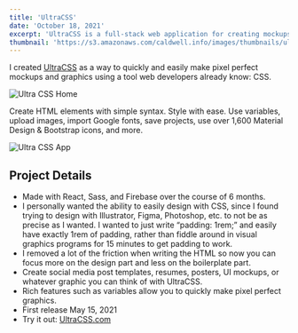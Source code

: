 ```yaml
---
title: 'UltraCSS'
date: 'October 18, 2021'
excerpt: 'UltraCSS is a full-stack web application for creating mockups and graphics with CSS.'
thumbnail: 'https://s3.amazonaws.com/caldwell.info/images/thumbnails/ultracss-thumbnail.jpg'
---
```


I created [UltraCSS](https://ultracss.com) as a way to quickly and easily make pixel perfect mockups and graphics using a tool web developers already know: CSS.  

![Ultra CSS Home](https://s3.amazonaws.com/caldwell.info/images/ultracss-home.jpg)

Create HTML elements with simple syntax. Style with ease. Use variables, upload images, import Google fonts, save projects, use over 1,600 Material Design & Bootstrap icons, and more.  

![Ultra CSS App](https://s3.amazonaws.com/caldwell.info/images/ultracss-app-pets.jpg)

## Project Details

- Made with React, Sass, and Firebase over the course of 6 months.
- I personally wanted the ability to easily design with CSS, since I found trying to design with Illustrator, Figma, Photoshop, etc. to not be as precise as I wanted. I wanted to just write “padding: 1rem;” and easily have exactly 1rem of padding, rather than fiddle around in visual graphics programs for 15 minutes to get padding to work.
- I removed a lot of the friction when writing the HTML so now you can focus more on the design part and less on the boilerplate part.
- Create social media post templates, resumes, posters, UI mockups, or whatever graphic you can think of with UltraCSS.
- Rich features such as variables allow you to quickly make pixel perfect graphics.
- First release May 15, 2021
- Try it out: [UltraCSS.com](https://ultracss.com)